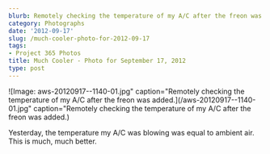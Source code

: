 ```yaml
---
blurb: Remotely checking the temperature of my A/C after the freon was added.
category: Photographs
date: '2012-09-17'
slug: /much-cooler-photo-for-2012-09-17
tags:
- Project 365 Photos
title: Much Cooler - Photo for September 17, 2012
type: post
---
```



![Image: aws-20120917--1140-01.jpg" caption="Remotely checking the temperature of my A/C after the freon was added.](/aws-20120917--1140-01.jpg" caption="Remotely checking the temperature of my A/C after the freon was added.)

Yesterday, the temperature my A/C was blowing was equal to ambient air. This is much, much better.